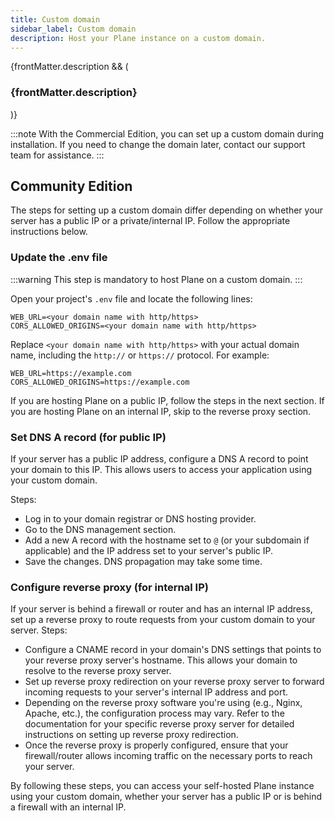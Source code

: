 ```yaml
---
title: Custom domain
sidebar_label: Custom domain
description: Host your Plane instance on a custom domain.
---
```


{frontMatter.description && (
	<h3 className="description">{frontMatter.description}</h3>
)}

:::note
With the Commercial Edition, you can set up a custom domain during installation. If
you need to change the domain later, contact our support team for assistance.
:::

## Community Edition

The steps for setting up a custom domain differ depending on whether your server has a
public IP or a private/internal IP. Follow the appropriate instructions below.

### Update the .env file

:::warning
This step is mandatory to host Plane on a custom domain.
:::

Open your project's `.env` file and locate the following lines:

```
WEB_URL=<your domain name with http/https>
CORS_ALLOWED_ORIGINS=<your domain name with http/https>
```

Replace `<your domain name with http/https>` with your actual domain name, including
the `http://` or `https://` protocol. For example:

```
WEB_URL=https://example.com
CORS_ALLOWED_ORIGINS=https://example.com
```

If you are hosting Plane on a public IP, follow the steps in the next section. If you
are hosting Plane on an internal IP, skip to the reverse proxy section.

### Set DNS A record (for public IP)

If your server has a public IP address, configure a DNS A record to point your domain
to this IP. This allows users to access your application using your custom domain.

Steps:

- Log in to your domain registrar or DNS hosting provider.
- Go to the DNS management section.
- Add a new A record with the hostname set to `@` (or your subdomain if applicable) and the IP address set to your server's public IP.
- Save the changes. DNS propagation may take some time.

### Configure reverse proxy (for internal IP)

If your server is behind a firewall or router and has an internal IP address, set up a
reverse proxy to route requests from your custom domain to your server. Steps:

- Configure a CNAME record in your domain's DNS settings that points to your reverse proxy server's hostname. This allows your domain to resolve to the reverse proxy server.
- Set up reverse proxy redirection on your reverse proxy server to forward incoming requests to your server's internal IP address and port.
- Depending on the reverse proxy software you're using (e.g., Nginx, Apache, etc.), the configuration process may vary. Refer to the documentation for your specific reverse proxy server for detailed instructions on setting up reverse proxy redirection.
- Once the reverse proxy is properly configured, ensure that your firewall/router allows incoming traffic on the necessary ports to reach your server.

By following these steps, you can access your self-hosted Plane instance using your
custom domain, whether your server has a public IP or is behind a firewall with an
internal IP.
